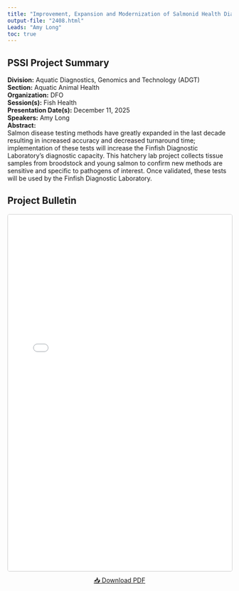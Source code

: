 ```yaml
---
title: "Improvement, Expansion and Modernization of Salmonid Health Diagnostic Services For Optimizing Salmonid Hatchery Health Management."
output-file: "2408.html"
Leads: "Amy Long"
toc: true
---
```


## PSSI Project Summary

**Division:** Aquatic Diagnostics, Genomics and Technology (ADGT)  
**Section:** Aquatic Animal Health  
**Organization:** DFO  
**Session(s):** Fish Health  
**Presentation Date(s):** December 11, 2025  
**Speakers:** Amy Long  
**Abstract:**  
Salmon disease testing methods have greatly expanded in the last decade resulting in increased accuracy and decreased turnaround time; implementation of these tests will increase the Finfish Diagnostic Laboratory’s diagnostic capacity. This hatchery lab project collects tissue samples from broodstock and young salmon to confirm new methods are sensitive and specific to pathogens of interest. Once validated, these tests will be used by the Finfish Diagnostic Laboratory.     

## Project Bulletin

<iframe src="../../data/PSSI_bulletin/2408.pdf" width="100%" height="800px" style="border: 1px solid #ccc; border-radius: 4px;"></iframe>

<p style="text-align: center; margin-top: 10px;">
[📥 Download PDF](../../data/PSSI_bulletin/2408.pdf){.btn .btn-primary target="_blank"}
</p>

